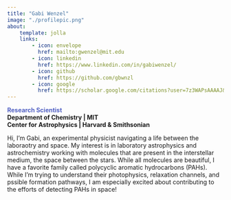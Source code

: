 ```yaml
---
title: "Gabi Wenzel"
image: "./profilepic.png"
about:
    template: jolla
    links:
        - icon: envelope
          href: mailto:gwenzel@mit.edu
        - icon: linkedin
          href: https://www.linkedin.com/in/gabiwenzel/
        - icon: github
          href: https://github.com/gbwnzl
        - icon: google
          href: https://scholar.google.com/citations?user=7z3WAPsAAAAJ&hl=en&oi=ao
---
```


<b><span style="color:#5362C4;">Research Scientist</span><br>
Department of Chemistry | MIT <br>
Center for Astrophysics | Harvard & Smithsonian</b>

Hi, I'm Gabi, an experimental physicist navigating a life between the laboraotry and space. My interest is in laboratory astrophysics and astrochemistry working with molecules that are present in the interstellar medium, the space between the stars. While all molecules are beautiful, I have a favorite family called polycyclic aromatic hydrocarbons (PAHs). While I'm trying to understand their photophysics, relaxation channels, and pssible formation pathways, I am especially excited about contributing to the efforts of detecting PAHs in space!
